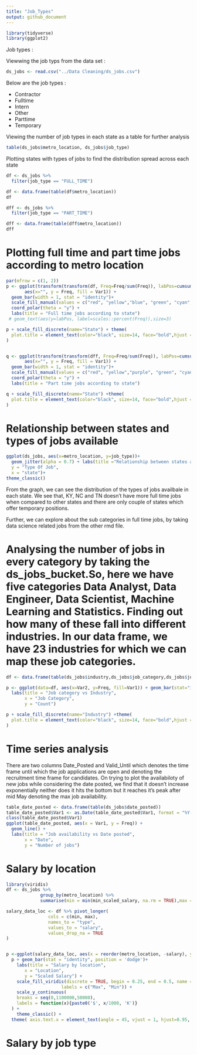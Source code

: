```yaml
---
title: "Job_Types"
output: github_document
---
```

```r
library(tidyverse)
library(ggplot2)
```
Job types :

Viewwing the job typs from the data set :

```r
ds_jobs <- read.csv("../Data Cleaning/ds_jobs.csv")
```

Below are the job types :

* Contractor
* Fulltime
* Intern
* Other
* Parttime
* Temporary



Viewing the number of job types in each state as a table for further analysis

```r
table(ds_jobs$metro_location, ds_jobs$job_type)
```



Plotting states with types of jobs to find the distribution spread across each state

```r
df <- ds_jobs %>%
  filter(job_type == "FULL_TIME")

df <- data.frame(table(df$metro_location)) 
df
```


```r
dff <- ds_jobs %>%
  filter(job_type == "PART_TIME")

dff <- data.frame(table(dff$metro_location)) 
dff
```


# Plotting full time and part time jobs according to metro location

```r
par(mfrow = c(1, 2))
p <- ggplot(transform(transform(df, Freq=Freq/sum(Freq)), labPos=cumsum(Freq)-Freq/2), 
       aes(x="", y = Freq, fill = Var1)) +
  geom_bar(width = 1, stat = "identity")+
  scale_fill_manual(values = c("red", "yellow","blue", "green", "cyan", "grey","orange")) +
  coord_polar(theta = "y") +
  labs(title = "Full time jobs according to state")
 # geom_text(aes(y=labPos, label=scales::percent(Freq)),size=3)

p + scale_fill_discrete(name="State") + theme(
  plot.title = element_text(color="black", size=14, face="bold",hjust = 0.5)
)


q <- ggplot(transform(transform(dff, Freq=Freq/sum(Freq)), labPos=cumsum(Freq)-Freq/2), 
       aes(x="", y = Freq, fill = Var1)) +
  geom_bar(width = 1, stat = "identity")+
  scale_fill_manual(values = c("red", "yellow","purple", "green", "cyan", "grey","orange")) +
  coord_polar(theta = "y") +
  labs(title = "Part time jobs according to state")

q + scale_fill_discrete(name="State") +theme(
  plot.title = element_text(color="black", size=14, face="bold",hjust = 0.5)
)
```


# Relationship between states and types of jobs available

```r
ggplot(ds_jobs, aes(x=metro_location, y=job_type))+
  geom_jitter(alpha = 0.7) + labs(title ="Relationship between states and types of jobs available",
  y = "Type Of Job", 
  x = "state")+
theme_classic()
```


From the graph, we can see the distribution of the types of jobs availbale in each state. We see that, KY, NC and TN doesn't have more full time jobs when compared to other states and there are only couple of states which offer temporary positions. 


Further, we can explore about the sub categories in full time jobs, by taking data science related jobs from the other rmd file.

# Analysing the number of jobs in every category by taking the ds_jobs_bucket.So, here we have five categories Data Analyst, Data Engineer, Data Scientist, Machine Learning and Statistics. Finding out how many of these fall into different industries. In our data frame, we have 23 industries for which we can map these job categories.

```R
df <- data.frame(table(ds_jobs$industry,ds_jobs$job_category,ds_jobs$job_type))

p <- ggplot(data=df, aes(x=Var2, y=Freq, fill=Var1)) + geom_bar(stat="identity") +
  labs(title = "Job category vs Industry",
       x = "Job Category",
       y = "Count")

p + scale_fill_discrete(name="Industry") +theme(
  plot.title = element_text(color="black", size=14, face="bold",hjust = 0.5)
)
```




# Time series analysis

There are two columns Date_Posted and Valid_Until which denotes the time frame until which the job applications are open and denoting the recruitment time frame for candidates. On trying to plot the availabiloty of new jobs while considering the date posted, we find that it doesn't increase exponentially neither does it hits the bottom but it reaches it's peak after mid May denoting the max job availability.


```R
table_date_posted <- data.frame(table(ds_jobs$date_posted))
table_date_posted$Var1 <- as.Date(table_date_posted$Var1, format = "%Y-%m-%d") 
class(table_date_posted$Var1)
ggplot(table_date_posted, aes(x = Var1, y = Freq)) +
  geom_line() +
  labs(title = "Job availability vs Date posted",
       x = "Date",
       y = "Number of jobs")

```


# Salary by location


```R
library(viridis)
df <- ds_jobs %>%
             group_by(metro_location) %>%
             summarise(min = min(min_scaled_salary, na.rm = TRUE),max = max(max_scaled_salary, na.rm = TRUE))

salary_data_loc <- df %>% pivot_longer(
                cols = c(min, max),
                names_to = "type",
                values_to = "salary",
                values_drop_na = TRUE
)


p <-ggplot(salary_data_loc, aes(x = reorder(metro_location, -salary), y = salary, fill = type)) 
  p + geom_bar(stat = "identity", position = 'dodge')+
    labs(title = "Salary by location",
       x = "Location",
       y = "Scaled Salary") +
    scale_fill_viridis(discrete = TRUE, begin = 0.25, end = 0.5, name = "Salary Type",
                     labels = c("Max", "Min")) + 
    scale_y_continuous(
    breaks = seq(0,1100000,50000),
    labels = function(x){paste0('$', x/1000, 'K')}
  ) +
    theme_classic() +
  theme( axis.text.x = element_text(angle = 45, vjust = 1, hjust=0.95, size = 8))
```


# Salary by job type
